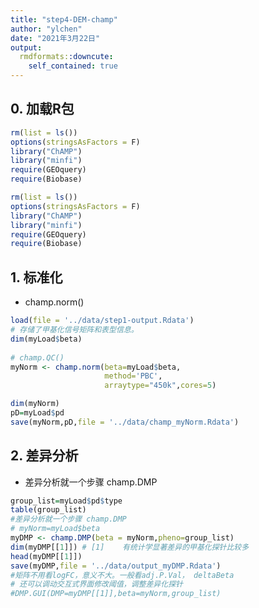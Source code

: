 ---
title: "step4-DEM-champ"
author: "ylchen"
date: "2021年3月22日"
output:
  rmdformats::downcute:
    self_contained: true
---

## 0. 加载R包

```{r,eval=FALSE}
rm(list = ls())   
options(stringsAsFactors = F)
library("ChAMP")
library("minfi")
require(GEOquery)
require(Biobase)
```
```{r,include=FALSE}
rm(list = ls())   
options(stringsAsFactors = F)
library("ChAMP")
library("minfi")
require(GEOquery)
require(Biobase)
```
## 1. 标准化
 * champ.norm()

```{r,collapse=TRUE}
load(file = '../data/step1-output.Rdata')
# 存储了甲基化信号矩阵和表型信息。
dim(myLoad$beta)
 
# champ.QC()  
myNorm <- champ.norm(beta=myLoad$beta,
                     method='PBC',
                     arraytype="450k",cores=5)

dim(myNorm) 
pD=myLoad$pd
save(myNorm,pD,file = '../data/champ_myNorm.Rdata')
```

## 2. 差异分析
 * 差异分析就一个步骤 champ.DMP

```{r,collapse=TRUE}
group_list=myLoad$pd$type
table(group_list)
#差异分析就一个步骤 champ.DMP
# myNorm=myLoad$beta 
myDMP <- champ.DMP(beta = myNorm,pheno=group_list)
dim(myDMP[[1]]) # [1]    有统计学显著差异的甲基化探针比较多
head(myDMP[[1]])
save(myDMP,file = '../data/output_myDMP.Rdata')
#矩阵不用看logFC，意义不大。一般看adj.P.Val， deltaBeta
# 还可以调动交互式界面修改阈值，调整差异化探针
#DMP.GUI(DMP=myDMP[[1]],beta=myNorm,group_list)
```


